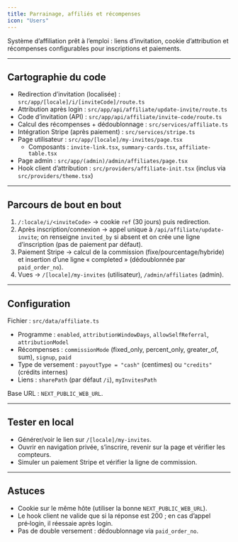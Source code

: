 ```yaml
---
title: Parrainage, affiliés et récompenses
icon: "Users"
---
```


Système d’affiliation prêt à l’emploi : liens d’invitation, cookie d’attribution et récompenses configurables pour inscriptions et paiements.

---

## Cartographie du code

- Redirection d’invitation (localisée) : `src/app/[locale]/i/[inviteCode]/route.ts`
- Attribution après login : `src/app/api/affiliate/update-invite/route.ts`
- Code d’invitation (API) : `src/app/api/affiliate/invite-code/route.ts`
- Calcul des récompenses + dédoublonnage : `src/services/affiliate.ts`
- Intégration Stripe (après paiement) : `src/services/stripe.ts`
- Page utilisateur : `src/app/[locale]/my-invites/page.tsx`
  - Composants : `invite-link.tsx`, `summary-cards.tsx`, `affiliate-table.tsx`
- Page admin : `src/app/(admin)/admin/affiliates/page.tsx`
- Hook client d’attribution : `src/providers/affiliate-init.tsx` (inclus via `src/providers/theme.tsx`)

---

## Parcours de bout en bout

1) `/:locale/i/<inviteCode>` → cookie `ref` (30 jours) puis redirection.
2) Après inscription/connexion → appel unique à `/api/affiliate/update-invite`; on renseigne `invited_by` si absent et on crée une ligne d’inscription (pas de paiement par défaut).
3) Paiement Stripe → calcul de la commission (fixe/pourcentage/hybride) et insertion d’une ligne « completed » (dédoublonnée par `paid_order_no`).
4) Vues → `/[locale]/my-invites` (utilisateur), `/admin/affiliates` (admin).

---

## Configuration

Fichier : `src/data/affiliate.ts`

- Programme : `enabled`, `attributionWindowDays`, `allowSelfReferral`, `attributionModel`
- Récompenses : `commissionMode` (fixed_only, percent_only, greater_of, sum), `signup`, `paid`
- Type de versement : `payoutType = "cash"` (centimes) ou `"credits"` (crédits internes)
- Liens : `sharePath` (par défaut `/i`), `myInvitesPath`

Base URL : `NEXT_PUBLIC_WEB_URL`.

---

## Tester en local

- Générer/voir le lien sur `/[locale]/my-invites`.
- Ouvrir en navigation privée, s’inscrire, revenir sur la page et vérifier les compteurs.
- Simuler un paiement Stripe et vérifier la ligne de commission.

---

## Astuces

- Cookie sur le même hôte (utiliser la bonne `NEXT_PUBLIC_WEB_URL`).
- Le hook client ne valide que si la réponse est 200 ; en cas d’appel pré‑login, il réessaie après login.
- Pas de double versement : dédoublonnage via `paid_order_no`.
